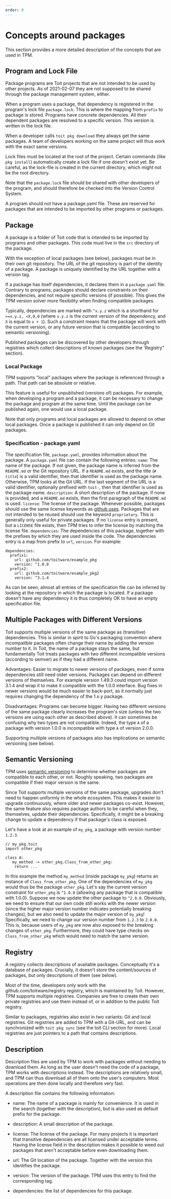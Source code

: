 ```yaml
---
order: 0
---
```


# Concepts around packages

This section provides a more detailed description of the concepts that are used in TPM.

## Program and Lock File

Package programs are Toit projects that are not intended to be used by other projects. As of 2021-02-07 they are not supposed to be shared through the package management system, either.

When a program uses a package, that dependency is registered in the program's lock file `package.lock`. This is where the mapping from `prefix` to package is stored. Programs have concrete dependencies. All their dependent packages are resolved to a specific version. This version is written in the lock file.

When a developer calls `toit pkg download` they always get the same packages. A team of developers working on the same project will thus work with the exact same versions.

Lock files must be located at the root of the project. Certain commands (like `pkg install`) automatically create a lock file if one doesn't exist yet. Be careful, as the lock-file is created in the current directory, which might not be the root directory.

Note that the `package.lock` file should be shared with other developers of the program, and should therefore be checked into the Version Control System.

A program should *not* have a package.yaml file. These are reserved for packages that are intended to be imported by other programs or packages.

## Package

A package is a folder of Toit code that is intended to be imported by programs and other packages. This code must live in the `src` directory of the package.

With the exception of local packages (see below), packages must be in their own git repository. The URL of the git repository is part of the identity of a package. A package is uniquely identified by the URL together with a version tag.

If a package has itself dependencies, it declares them in a `package.yaml` file. Contrary to programs, packages should declare constraints on their dependencies, and not require specific versions (if possible). This gives the TPM version solver more flexibility when finding compatible packages. 

Typically, dependencies are marked with `^x.y.z` which is a shorthand for `>=x.y.z, <X,0,0` (where `x.y.z` is the current version of the dependency, and `X` is equal to `x + 1`). Such a constraint means that the package will work with the current version, or any future version that is compatible (according to semantic versioning).

Published packages can be discovered by other developers through registries which collect descriptions of known packages (see the 'Registry" section).

### Local Package

TPM supports "local" packages where the package is referenced through a path. That path can be absolute or relative.

This feature is useful for unpublished (versions of) packages. For example, when developing a program and a package, it can be necessary to change the package and program at the same time. Until the package can be published again, one would use a local package.

Note that only programs and local packages are allowed to depend on other local packages. Once a package is published it can only depend on Git packages.

### Specification - package.yaml

The specification file, `package.yaml`, provides information about the package. A `package.yaml` file can contain the following entries:
`name`: The name of the package. If not given, the package name is inferred from the `README.md` or the Git repository URL.
If a `README.md` exists, and the title (`# title`) is a valid identifier, then that identifier is used as the package name.
Otherwise, TPM looks at the Git URL. If the last segment of the URL is a valid identifier, optionally prefixed with `toit-`, then that identifier is used as the package name.
`description`: A short description of the package. If none is provided, and a `README.md` exists, then the first paragraph of the `README.md` is used.
`license`: The license of the package. Whenever possible, packages should use the same license keywords as [github uses](https://docs.github.com/en/github/creating-cloning-and-archiving-repositories/licensing-a-repository).
Packages that are not intended to be reused should use the keyword `proprietary`. This is generally only useful for private packages.
If no `license` entry is present, but a `LICENSE` file exists, then TPM tries to infer the license by matching the license file.
`dependencies`: The dependencies of this package, together with the prefixes by which they are used inside the code. The dependencies entry is a map from prefix to `url`, `version`. For example:
```
dependencies:
  prefix1:
    url: github.com/toitware/example_pkg
    version: ^1.0.0
  prefix2:
    url: github.com/toitware/example_pkg2
    version: ^3.1.4
```

As can be seen, almost all entries of the specification file can be inferred by looking at the repository in which the package is located. If a package doesn't have any dependency it is thus completely OK to have an empty specification file.

## Multiple Packages with Different Versions

Toit supports multiple versions of the same package as (transitive) dependencies. This is similar in spirit to Go's packaging convention where incompatible packages often change their name by adding the version number to it.
In Toit, the name of a package stays the same, but fundamentally Toit treats packages with two different incompatible versions (according to semver) as if they had a different name.

Advantages:
Easier to migrate to newer versions of packages, even if some dependencies still need older versions.
Packages can depend on different versions of themselves. For example version 1.49.3 could import version 3.1.4 and wrap it to make it compatible with the 1.0.0 interface. Bug fixes in newer versions would be much easier to back-port, as it normally just requires changing the dependency of the 1.x.y package.

Disadvantages:
Programs can become bigger. Having two different versions of the same package clearly increases the program's size (unless the two versions are using each other as described above).
It can sometimes be confusing why two types are not compatible. Indeed, the type `A` of a package with version 1.0.0 is incompatible with type `A` of version 2.0.0.

Supporting multiple versions of packages also has implications on semantic versioning (see below).

## Semantic Versioning

TPM uses [semantic versioning](http://semver.org) to determine whether packages are compatible to each other, or not. Roughly speaking, two packages are compatible if their major version is the same.

Since Toit supports multiple versions of the same package, upgrades don't need to happen uniformly in the whole ecosystem. This makes it easier to upgrade continuously, where older and newer packages co-exist. However, the same feature also requires package authors to be careful when they, themselves, update their dependencies. Specifically, it might be a breaking change to update a dependency if that package's class is exposed.

Let's have a look at an example of `my_pkg`, a package with version number `1.2.3`.
```
// my_pkg.toit
import other_pkg

class A:
   my_method -> other_pkg.Class_from_other_pkg:
    return ...
```
In this example the method `my_method` (inside package `my_pkg`) returns an instance of `Class_from_other_pkg`. One of the dependencies of `my_pkg` would thus be the package `other_pkg`.
Let's say the current version constraint for `other_pkg` is `^1.0.0` (allowing any package that is compatible with 1.0.0). Suppose we now update the other package to `^2.0.0`. Obviously, we need to ensure that our own code still works with the newer version (since the higher major version number indicates potentially breaking changes), but we also need to update the major version of `my_pkg`!
Specifically, we need to change our version number from `1.2.3` to `2.0.0`. This is, because users of `my_pkg` are now also exposed to the breaking changes of `other_pkg`. Furthermore, they could have type checks on `Class_from_other_pkg` which would need to match the same version.

## Registry
A registry collects descriptions of available packages. Conceptually it's a database of packages. Crucially, it doesn't store the content/sources of packages, but only descriptions of them (see below).

Most of the time, developers only work with the github.com/toitware/registry registry, which is maintained by Toit. However, TPM supports multiple registries. Companies are free to create their own private registries and use them instead of, or in addition to the public Toit registry.

Similar to packages, registries also exist in two variants: Git and local registries. Git registries are added to TPM with a Git-URL, and can be synchronized with `toit pkg sync` (see the toit CLI section for more).
Local registries are just pointers to a path that contains descriptions.

## Description
Description files are used by TPM to work with packages without needing to download them. As long as the user doesn't need the code of a package, TPM works with descriptions instead. The descriptions are relatively small, and TPM can thus download all of them onto the user's computers. Most operations are then done locally and therefore very fast.

A description file contains the following information:

* name: The name of a package is mainly for convenience. It is used in the search (together with the description), but is also used as default prefix for the package.
  
* description: A small description of the package.
  
* license: The license of the package. For many projects it is important that transitive dependencies are all licensed under acceptable terms. Having the license field in the description makes it possible to weed out packages that aren't acceptable before even downloading them.
  
* url: The Git location of the package. Together with the version this identifies the package.
  
* version: The version of the package. TPM uses this entry to find the corresponding tag.
  
* dependencies: the list of dependencies for this package.
